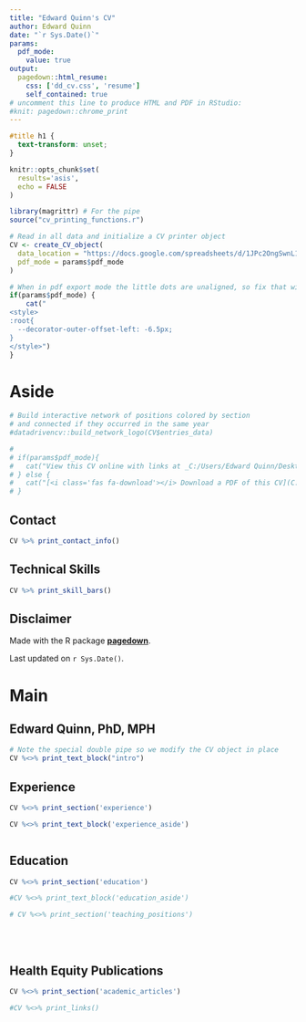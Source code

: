 ```yaml
---
title: "Edward Quinn's CV"
author: Edward Quinn
date: "`r Sys.Date()`"
params:
  pdf_mode:
    value: true
output:
  pagedown::html_resume:
    css: ['dd_cv.css', 'resume']
    self_contained: true
# uncomment this line to produce HTML and PDF in RStudio:
#knit: pagedown::chrome_print
---
```


```css
#title h1 {
  text-transform: unset;
}
```

```r
knitr::opts_chunk$set(
  results='asis', 
  echo = FALSE
)

library(magrittr) # For the pipe
source("cv_printing_functions.r")

# Read in all data and initialize a CV printer object
CV <- create_CV_object(
  data_location = "https://docs.google.com/spreadsheets/d/1JPc2OngSwnL1N-eBarY2FPVW-ptqk5EUsFds0syQupw/edit?usp=sharing",  
  pdf_mode = params$pdf_mode
)

```


```r
# When in pdf export mode the little dots are unaligned, so fix that with some conditional CSS.
if(params$pdf_mode) {
    cat("
<style>
:root{
  --decorator-outer-offset-left: -6.5px;
}
</style>")
}
```


Aside
================================================================================

```r

# Build interactive network of positions colored by section
# and connected if they occurred in the same year
#datadrivencv::build_network_logo(CV$entries_data)

```


```r
# 
# if(params$pdf_mode){
#   cat("View this CV online with links at _C:/Users/Edward Quinn/Desktop/build_resume/edward_quinn.html_")
# } else {
#   cat("[<i class='fas fa-download'></i> Download a PDF of this CV](C:/Users/Edward Quinn/Desktop/build_resume/edward_quinn.pdf)")
# }

```

Contact {#contact}
--------------------------------------------------------------------------------



```r

CV %>% print_contact_info()

```



Technical Skills {#skills}
--------------------------------------------------------------------------------

```r
CV %>% print_skill_bars()
```



Disclaimer {#disclaimer}
--------------------------------------------------------------------------------

Made with the R package [**pagedown**](https://github.com/rstudio/pagedown). 

Last updated on `r Sys.Date()`.



Main
================================================================================

Edward Quinn, PhD, MPH {#title}
--------------------------------------------------------------------------------

```r

# Note the special double pipe so we modify the CV object in place
CV %<>% print_text_block("intro") 

```

Experience {data-icon=laptop}
--------------------------------------------------------------------------------

```r

CV %<>% print_section('experience')

```

::: aside
```r

CV %<>% print_text_block('experience_aside')



```
:::

Education {data-icon=graduation-cap data-concise=true}
--------------------------------------------------------------------------------

```r

CV %<>% print_section('education')

```




<!-- These breaks just force a new page so section doesnt get cut off -->



::: aside
```r

#CV %<>% print_text_block('education_aside')


```
:::



```r

# CV %<>% print_section('teaching_positions')

```

<br>
<br>

Health Equity Publications {data-icon=book}
--------------------------------------------------------------------------------

```r

CV %<>% print_section('academic_articles')

```



```r

#CV %<>% print_links()

```

